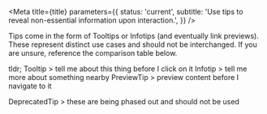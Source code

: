 


<Meta
  title={title}
  parameters={{
    status: 'current',
    subtitle: 'Use tips to reveal non-essential information upon interaction.',
  }}
/>

Tips come in the form of Tooltips or Infotips (and eventually link previews). These represent distinct use cases and should not be interchanged. If you are unsure, reference the comparison table below.

<TipTable/>

tldr;
Tooltip > tell me about this thing before I click on it
Infotip > tell me more about something nearby
PreviewTip > preview content before I navigate to it

DeprecatedTip > these are being phased out and should not be used

<TableOfContents />
